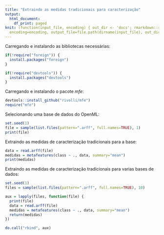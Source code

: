 ```yaml
---
title: "Extraindo as medidas tradicionais para caracterização"
output:
  html_document:
    df_print: paged
knit: (function(input_file, encoding) { out_dir <- 'docs'; rmarkdown::render(input_file,
  encoding=encoding, output_file=file.path(dirname(input_file), out_dir, 'tradicionais.html'))})
---
```


Carregando e instalando as bibliotecas necessárias:
  
```r
if(!require("foreign")) {
  install.packages("foreign")
}

if(!require("devtools")) {
  install.packages("devtools")
}
```

Carregando e instalando o pacote *mfe*:

```r
devtools::install_github("rivolli/mfe")
require("mfe")
```

Selecionando uma base de dados do OpenML:

```r
set.seed(1)
file = sample(list.files(pattern=".arff", full.names=TRUE), 1)
print(file)
```
Extraindo as medidas de caracterização tradicionais para a base:

```r
data = read.arff(file)
medidas = metafeatures(class ~ ., data, summary="mean")
print(medidas)
```
Extraindo as medidas de caracterização tradicionais para varias bases de dados:

```r
set.seed(1)
files = sample(list.files(pattern=".arff", full.names=TRUE), 10)

aux = lapply(files, function(file) {
  print(file)
  data = read.arff(file)
  medidas = metafeatures(class ~ ., data, summary="mean")
  return(medidas)
})

do.call("rbind", aux)
```
